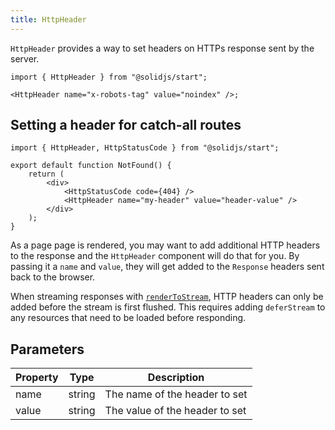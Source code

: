 ```yaml
---
title: HttpHeader
---
```


`HttpHeader` provides a way to set headers on HTTPs response sent by the server.

```tsx
import { HttpHeader } from "@solidjs/start";

<HttpHeader name="x-robots-tag" value="noindex" />;
```

## Setting a header for catch-all routes

```tsx title="routes/*404.tsx"
import { HttpHeader, HttpStatusCode } from "@solidjs/start";

export default function NotFound() {
	return (
		<div>
			<HttpStatusCode code={404} />
			<HttpHeader name="my-header" value="header-value" />
		</div>
	);
}
```

As a page page is rendered, you may want to add additional HTTP headers to the response and the `HttpHeader` component will do that for you. 
By passing it a `name` and `value`, they will get added to the `Response` headers sent back to the browser.

When streaming responses with [`renderToStream`](/reference/rendering/render-to-stream), HTTP headers can only be added before the stream is first flushed.
This requires adding `deferStream` to any resources that need to be loaded before responding.

## Parameters

| Property | Type   | Description                    |
| -------- | ------ | ------------------------------ |
| name     | string | The name of the header to set  |
| value    | string | The value of the header to set |
